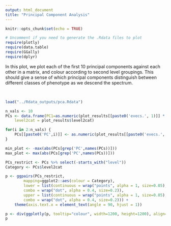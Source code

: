 ```yaml
---
output: html_document
title: "Principal Component Analysis"
---
```


```r
knitr::opts_chunk$set(echo = TRUE)

# Uncomment if you need to generate the .Rdata files to plot
require(plotly)
require(data.table)
require(GGally)
require(dplyr)

```

In this plot, we plot each of the first 10 principal components against each other in a matrix, and colour according to second level groupings. This should give a sense of which principal components distinguish between different classes of phenotype as we descend the spectrum.


<br>

</div>

```r

load("../Rdata_outputs/pca.Rdata")

n_vals <- 10
PCs <- data.frame(PC1=as.numeric(plot_results[[paste0('evecs.', 1)]] * sqrt(plot_results[['evals']][1])),
	level2cat = plot_results$level2cat)

for(i in 2:n_vals) {
	PCs[[paste0('PC',i)]] <- as.numeric(plot_results[[paste0('evecs.', i)]] * sqrt(plot_results[['evals']][i]))
}

min_plot <- -max(abs(PCs[grep('PC',names(PCs))]))
max_plot <- max(abs(PCs[grep('PC',names(PCs))]))

PCs_restrict <- PCs %>% select(-starts_with("level"))
Category <- PCs$level2cat

p <- ggpairs(PCs_restrict,
		mapping=ggplot2::aes(colour = Category),
		lower = list(continuous = wrap("points", alpha = 1, size=0.05), 
        combo = wrap("dot", alpha = 0.4, size=0.2)),
        upper = list(continuous = wrap("points", alpha = 1, size=0.05), 
        combo = wrap("dot", alpha = 0.4, size=0.2))) + 
	theme(axis.text.x = element_text(angle = 90, hjust = 1))

p <- div(ggplotly(p, tooltip="colour", width=1200, height=1200), align='center')
p

```
